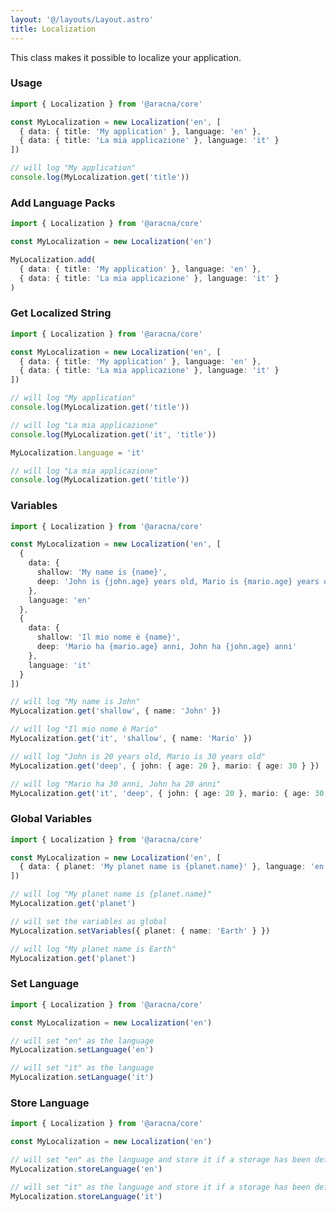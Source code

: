 ```yaml
---
layout: '@/layouts/Layout.astro'
title: Localization
---
```


This class makes it possible to localize your application.

### Usage

```ts
import { Localization } from '@aracna/core'

const MyLocalization = new Localization('en', [
  { data: { title: 'My application' }, language: 'en' },
  { data: { title: 'La mia applicazione' }, language: 'it' }
])

// will log "My application"
console.log(MyLocalization.get('title'))
```

### Add Language Packs

```ts
import { Localization } from '@aracna/core'

const MyLocalization = new Localization('en')

MyLocalization.add(
  { data: { title: 'My application' }, language: 'en' },
  { data: { title: 'La mia applicazione' }, language: 'it' }
)
```

### Get Localized String

```ts
import { Localization } from '@aracna/core'

const MyLocalization = new Localization('en', [
  { data: { title: 'My application' }, language: 'en' },
  { data: { title: 'La mia applicazione' }, language: 'it' }
])

// will log "My application"
console.log(MyLocalization.get('title'))

// will log "La mia applicazione"
console.log(MyLocalization.get('it', 'title'))

MyLocalization.language = 'it'

// will log "La mia applicazione"
console.log(MyLocalization.get('title'))
```

### Variables

```ts
import { Localization } from '@aracna/core'

const MyLocalization = new Localization('en', [
  {
    data: {
      shallow: 'My name is {name}',
      deep: 'John is {john.age} years old, Mario is {mario.age} years old'
    },
    language: 'en'
  },
  {
    data: {
      shallow: 'Il mio nome è {name}',
      deep: 'Mario ha {mario.age} anni, John ha {john.age} anni'
    },
    language: 'it'
  }
])

// will log "My name is John"
MyLocalization.get('shallow', { name: 'John' })

// will log "Il mio nome è Mario"
MyLocalization.get('it', 'shallow', { name: 'Mario' })

// will log "John is 20 years old, Mario is 30 years old"
MyLocalization.get('deep', { john: { age: 20 }, mario: { age: 30 } })

// will log "Mario ha 30 anni, John ha 20 anni"
MyLocalization.get('it', 'deep', { john: { age: 20 }, mario: { age: 30 } })
```

### Global Variables

```ts
import { Localization } from '@aracna/core'

const MyLocalization = new Localization('en', [
  { data: { planet: 'My planet name is {planet.name}' }, language: 'en' }
])

// will log "My planet name is {planet.name}"
MyLocalization.get('planet')

// will set the variables as global
MyLocalization.setVariables({ planet: { name: 'Earth' } })

// will log "My planet name is Earth"
MyLocalization.get('planet')
```

### Set Language

```ts
import { Localization } from '@aracna/core'

const MyLocalization = new Localization('en')

// will set "en" as the language
MyLocalization.setLanguage('en')

// will set "it" as the language
MyLocalization.setLanguage('it')
```

### Store Language

```ts
import { Localization } from '@aracna/core'

const MyLocalization = new Localization('en')

// will set "en" as the language and store it if a storage has been defined
MyLocalization.storeLanguage('en')

// will set "it" as the language and store it if a storage has been defined
MyLocalization.storeLanguage('it')
```
